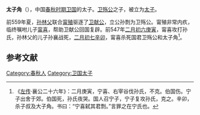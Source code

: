 {{模板:Infobox 先秦人物
|名称= 太子角
|图像=
|图说=
|姓=[[姬姓|姬]]
|氏=
|名=角
|字=
|别名=
|别字=
|谥号=
|时代=春秋
|国家=[[卫国|卫]]
|身份=卫国太子
|出生=
|逝世=前547年
|在位=
|父=[[卫殇公|卫殇公]]
|母=
|正妻=
|妾=
|子女=
|太子=
}}
'''太子角'''（{{bd|？||前547年||catIdx=T}}），中国[[春秋时期|春秋时期]][[卫国|卫国]]的太子。[[卫殇公|卫殇公]]之子，被立为[[太子|太子]]。

前559年夏，[[孙林父|孙林父]]联合[[甯殖|甯殖]]驱逐了[[卫献公|卫献公]]，立公孙剽为卫殇公。甯殖非常内疚，临终嘱咐儿子[[甯喜|甯喜]]，帮助卫献公回国复辟。前547年[[二月初六|二月初六]][[庚寅|庚寅]]，甯喜攻打孙氏，孙林父的儿子孙襄战死，[[二月初七|二月初七]][[辛卯|辛卯]]，甯喜杀死国君卫殇公和太子角<ref>《[[左传|左传]]·襄公二十六年》：二月庚寅，宁喜、右宰谷伐孙氏，不克。伯国伤。宁子出舍于郊。伯国死，孙氏夜哭。国人召宁子，宁子复攻孙氏，克之。辛卯，杀子叔及大子角。书曰：“宁喜弑其君剽。”言罪之在宁氏也。</ref>。

==参考文献==
{{Reflist}}

[[Category:春秋人|Category:春秋人]]
[[Category:卫国太子|Category:卫国太子]]